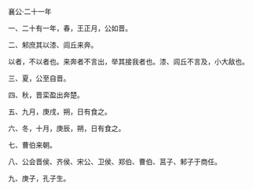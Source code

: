 

襄公·二十一年

一、二十有一年，春，王正月，公如晋。

二、邾庶其以漆、闾丘来奔。

以者，不以者也。来奔者不言出，举其接我者也。漆、闾丘不言及，小大敌也。

三、夏，公至自晋。

四、秋，晋栾盈出奔楚。

五、九月，庚戌，朔，日有食之。

六、冬，十月，庚辰，朔，日有食之。

七、曹伯来朝。

八、公会晋侯、齐侯、宋公、卫侯、郑伯、曹伯、莒子、邾子于商任。

九、庚子，孔子生。

